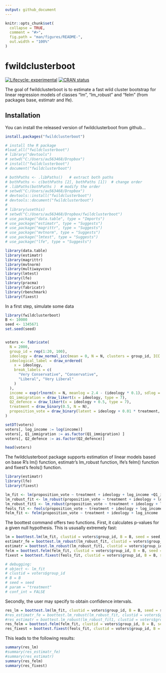 ```yaml
---
output: github_document
---
```


<!-- README.md is generated from README.Rmd. Please edit that file -->

```r
knitr::opts_chunk$set(
  collapse = TRUE,
  comment = "#>",
  fig.path = "man/figures/README-",
  out.width = "100%"
)
```

# fwildclusterboot

<!-- badges: start -->
[![Lifecycle: experimental](https://img.shields.io/badge/lifecycle-experimental-orange.svg)](https://www.tidyverse.org/lifecycle/#experimental)
[![CRAN status](https://www.r-pkg.org/badges/version/fwildclusterboot)](https://CRAN.R-project.org/package=fwildclusterboot)
<!-- badges: end -->

The goal of fwildclusterboot is to estimate a fast wild cluster bootstrap for linear regression models of classes "lm", "lm_robust" and "felm" (from packages base, estimatr and lfe).

## Installation

You can install the released version of fwildclusterboot from github...

``` r
install.packages("fwildclusterboot")
```

```r
# install the R package
#load_all("fwildclusterboot")
# library("devtools")
# setwd("C:/Users/au563468/Dropbox")
# install("fwildclusterboot")
# document("fwildclusterboot")

```
```r
# bothPaths <- .libPaths()   # extract both paths
# bothPaths <- c(bothPaths [2], bothPaths [1])  # change order
# .libPaths(bothPaths )  # modify the order
# setwd("C:/Users/au563468/Dropbox")
# devtools::install("fwildclusterboot")
# devtools::document("fwildclusterboot")
# 
# library(usethis)
# setwd("C:/Users/au563468/Dropbox/fwildclusterboot")
# use_package("data.table", type = "Imports")
# use_package("estimatr", type = "Suggests")
# use_package("magrittr", type = "Suggests")
# use_package("mvtnorm", type = "Suggests")
# use_package("lmtest", type = "Suggests")
# use_package("lfe", type = "Suggests")

library(data.table)
library(estimatr)
library(magrittr)
library(mvtnorm)
library(multiwayvcov)
library(lmtest)
library(lfe)
library(pracma)
library(fabricatr)
library(rbenchmark)
library(fixest)
```

In a first step, simulate some data

```r

library(fwildclusterboot)
B <- 10000
seed <- 1345671
set.seed(seed)


voters <- fabricate(
  N = 2000,
  group_id = rep(1:20, 100),
  ideology = draw_normal_icc(mean = 0, N = N, clusters = group_id, ICC = 0.1),
  ideological_label = draw_ordered(
    x = ideology,
    break_labels = c(
      "Very Conservative", "Conservative",
      "Liberal", "Very Liberal"
    )
  ),
  income = exp(rlnorm(n = N, meanlog = 2.4 - (ideology * 0.1), sdlog = 0.12)),
  Q1_immigration = draw_likert(x = ideology, type = 7),
  Q2_defence = draw_likert(x = ideology + 0.5, type = 7),
  treatment = draw_binary(0.5, N = N),
  proposition_vote = draw_binary(latent = ideology + 0.01 * treatment, link = "probit")
)

setDT(voters)
voters[, log_income := log(income)]
voters[, Q1_immigration := as.factor(Q1_immigration) ]
voters[, Q2_defence := as.factor(Q2_defence)]

head(voters)

```

The fwildclusterboot package supports estimation of linear models based on base R's lm() function, estimatr's lm_robust function, 
lfe's felm() function and fixest's feols() function. 

```r
library(estimatr)
library(lfe)
library(fixest)

lm_fit <- lm(proposition_vote ~ treatment + ideology + log_income +Q1_immigration + Q2_defence, weights = NULL, data = voters)
lm_robust_fit <- lm_robust(proposition_vote ~ treatment + ideology + log_income, fixed_effects = ~ Q1_immigration + Q2_defence, weights = NULL, data = voters)
lm_robust_fit1 <- lm_robust(proposition_vote ~ treatment + ideology + log_income + Q1_immigration + Q2_defence, weights = NULL, data = voters )
feols_fit <- feols(proposition_vote ~ treatment + ideology + log_income, fixef = c("Q1_immigration", "Q2_defence"), weights = NULL, data = voters)
felm_fit <- felm(proposition_vote ~ treatment + ideology + log_income | Q1_immigration + Q2_defence, weights = NULL, data = voters)
```

The boottest command offers two functions. First, it calculates p-values for a given null hypothesis. This is ususally extremely fast: 

```r
lm = boottest.lm(lm_fit, clustid = voters$group_id, B = B, seed = seed, param = "treatment", conf_int = FALSE)
estimatr_fe = boottest.lm_robust(lm_robust_fit, clustid = voters$group_id, B = B, seed = seed, param = "treatment", conf_int = FALSE)
estimatr = boottest.lm_robust(lm_robust_fit1, clustid = voters$group_id, B = B, seed = seed, param = "treatment", conf_int = FALSE)
felm = boottest.felm(felm_fit, clustid = voters$group_id, B = B, seed = seed, param = "treatment", conf_int = FALSE)
fixest = boottest.fixest(feols_fit, clustid = voters$group_id, B = B, seed = seed, param = "treatment", conf_int = FALSE)
```

```r
# debugging: 
# object <- lm_fit
# clustid = voters$group_id
# B = B
# seed = seed
# param = "treatment"
# conf_int = FALSE

```


Secondly, the user may specify to obtain confidence intervals. 

```r
res_lm = boottest.lm(lm_fit, clustid = voters$group_id, B = B, seed = seed, param = "treatment", conf_int = TRUE)
#res_estimatr_fe = boottest.lm_robust(lm_robust_fit, clustid = voters$group_id, B = B, seed = seed, param = "treatment", conf_int = #TRUE)
#res_estimatr = boottest.lm_robust(lm_robust_fit1, clustid = voters$group_id, B = B, seed = seed, param = "treatment", conf_int = #TRUE)
res_felm = boottest.felm(felm_fit, clustid = voters$group_id, B = B, seed = seed, param = "treatment", conf_int = TRUE)
res_fixest = boottest.fixest(feols_fit, clustid = voters$group_id, B = B, seed = seed, param = "treatment", conf_int = TRUE)
```

This leads to the following results: 

```r
summary(res_lm)
#summary(res_estimatr_fe)
#summary(res_estimatr)
summary(res_felm)
summary(res_fixest)
```





